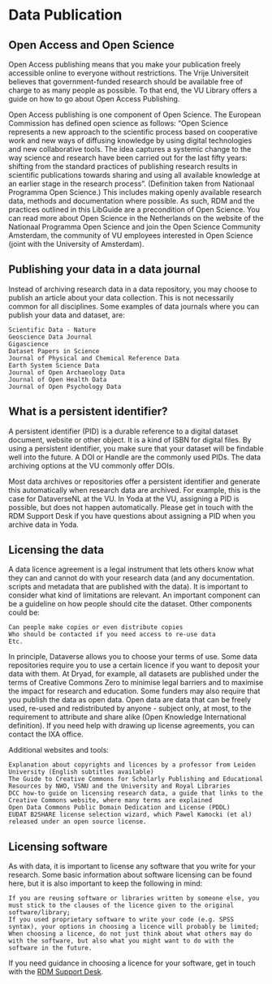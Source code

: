 # Data Publication

## Open Access and Open Science
Open Access publishing means that you make your publication freely accessible online to everyone without restrictions. The Vrije Universiteit believes that government-funded research should be available free of charge to as many people as possible. To that end, the VU Library offers a guide on how to go about Open Access Publishing.

Open Access publishing is one component of Open Science. The European Commission has defined open science as follows: “Open Science represents a new approach to the scientific process based on cooperative work and new ways of diffusing knowledge by using digital technologies and new collaborative tools. The idea captures a systemic change to the way science and research have been carried out for the last fifty years: shifting from the standard practices of publishing research results in scientific publications towards sharing and using all available knowledge at an earlier stage in the research process”. (Definition taken from Nationaal Programma Open Science.) This includes making openly available research data, methods and documentation where possible. As such, RDM and the practices outlined in this LibGuide are a precondition of Open Science. You can read more about Open Science in the Netherlands on the website of the Nationaal Programma Open Science and join the Open Science Community Amsterdam, the community of VU employees interested in Open Science (joint with the University of Amsterdam).

## Publishing your data in a data journal
Instead of archiving research data in a data repository, you may choose to publish an article about your data collection. This is not necessarily common for all disciplines. Some examples of data journals where you can publish your data and dataset, are:

    Scientific Data - Nature
    Geoscience Data Journal
    Gigascience
    Dataset Papers in Science
    Journal of Physical and Chemical Reference Data
    Earth System Science Data
    Journal of Open Archaeology Data
    Journal of Open Health Data
    Journal of Open Psychology Data

## What is a persistent identifier?
A persistent identifier (PID) is a durable reference to a digital dataset document, website or other object. It is a kind of ISBN for digital files. By using a persistent identifier, you make sure that your dataset will be findable well into the future. A DOI or Handle are the commonly used PIDs. The data archiving options at the VU commonly offer DOIs.

Most data archives or repositories offer a persistent identifier and generate this automatically when research data are archived. For example, this is the case for DataverseNL at the VU. In Yoda at the VU, assigning a PID is possible, but does not happen automatically. Please get in touch with the RDM Support Desk if you have questions about assigning a PID when you archive data in Yoda.

## Licensing the data
A data licence agreement is a legal instrument that lets others know what they can and cannot do with your research data (and any documentation. scripts and metadata that are published with the data). It is important to consider what kind of limitations are relevant. An important component can be a guideline on how people should cite the dataset. Other components could be:

    Can people make copies or even distribute copies
    Who should be contacted if you need access to re-use data
    Etc.

In principle, Dataverse allows you to choose your terms of use. Some data repositories require you to use a certain licence if you want to deposit your data with them. At Dryad, for example, all datasets are published under the terms of Creative Commons Zero to minimise legal barriers and to maximise the impact for research and education. Some funders may also require that you publish the data as open data. Open data are data that can be freely used, re-used and redistributed by anyone - subject only, at most, to the requirement to attribute and share alike (Open Knowledge International definition). If you need help with drawing up license agreements, you can contact the IXA office.

Additional websites and tools:

    Explanation about copyrights and licences by a professor from Leiden University (English subtitles available)
    The Guide to Creative Commons for Scholarly Publishing and Educational Resources by NWO, VSNU and the University and Royal Libraries
    DCC how-to guide on licensing research data, a guide that links to the Creative Commons website, where many terms are explained
    Open Data Commons Public Domain Dedication and License (PDDL)
    EUDAT B2SHARE license selection wizard, which Pawel Kamocki (et al) released under an open source license.


## Licensing software
As with data, it is important to license any software that you write for your research. Some basic information about software licensing can be found here, but it is also important to keep the following in mind:

    If you are reusing software or libraries written by someone else, you must stick to the clauses of the licence given to the original software/library;
    If you used proprietary software to write your code (e.g. SPSS syntax), your options in choosing a licence will probably be limited;
    When choosing a licence, do not just think about what others may do with the software, but also what you might want to do with the software in the future.

If you need guidance in choosing a licence for your software, get in touch with the [RDM Support Desk](mailto:rdm@vu.nl).
